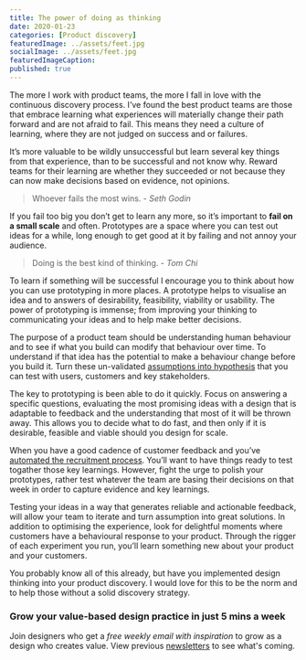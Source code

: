 ```yaml
---
title: The power of doing as thinking
date: 2020-01-23
categories: [Product discovery]
featuredImage: ../assets/feet.jpg
socialImage: ../assets/feet.jpg
featuredImageCaption: 
published: true
---
```


The more I work with product teams, the more I fall in love with the continuous discovery process. I’ve found the best product teams are those that embrace learning what experiences will materially change their path forward and are not afraid to fail. This means they need a culture of learning, where they are not judged on success and or failures. 

It’s more valuable to be wildly unsuccessful but learn several key things from that experience, than to be successful and not know why. Reward teams for their learning are whether they succeeded or not because they can now make decisions based on evidence, not opinions. 

> Whoever fails the most wins. - _Seth Godin_

If you fail too big you don’t get to learn any more, so it’s important to **fail on a small scale** and often. Prototypes are a space where you can test out ideas for a while, long enough to get good at it by failing and not annoy your audience. 

> Doing is the best kind of thinking. - _Tom Chi_

To learn if something will be successful I encourage you to think about how you can use prototyping in more places. A prototype helps to visualise an idea and to answers of desirability, feasibility, viability or usability. The power of prototyping is immense; from improving your thinking to communicating your ideas and to help make better decisions. 

The purpose of a product team should be understanding human behaviour and to see if what you build can modify that behaviour over time. To understand if that idea has the potential to make a behaviour change before you build it. Turn these un-validated [assumptions into hypothesis](/assumptions-to-hypothesis) that you can test with users, customers and key stakeholders. 

The key to prototyping is been able to do it quickly. Focus on answering a specific questions, evaluating the most promising ideas with a design that is adaptable to feedback and the understanding that most of it will be thrown away. This allows you to decide what to do fast, and then only if it is desirable, feasible and viable should you design for scale.

When you have a good cadence of customer feedback and you’ve [automated the recruitment process](/deliberate-practice). You’ll want to have things ready to test togather those key learnings. However, fight the urge to polish your prototypes, rather test whatever the team are basing their decisions on that week in order to capture evidence and key learnings. 

Testing your ideas in a way that generates reliable and actionable feedback, will allow your team to iterate and turn assumption into great solutions. In addition to optimising the experience, look for delightful moments where customers have a behavioural response to your product. Through the rigger of each experiment you run, you’ll learn something new about your product and your customers. 

You probably know all of this already, but have you implemented design thinking into your product discovery. I would love for this to be the norm and to help those without a solid discovery strategy.

### Grow your value-based design practice in just 5 mins a week
Join designers who get a _free weekly email with inspiration_ to grow as a design who creates value. View previous <a href="https://vbd.substack.com">newsletters</a> to see what's coming.
<Form />